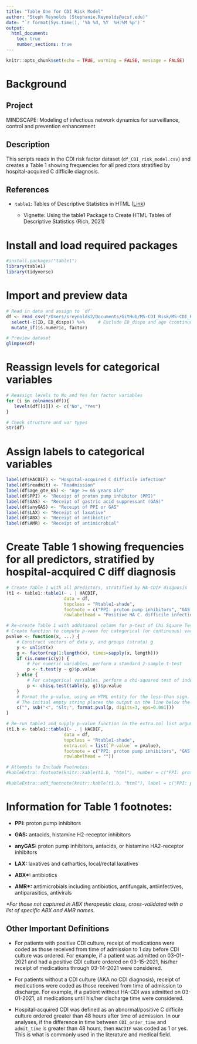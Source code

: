 ```yaml
---
title: "Table One for CDI Risk Model"
author: "Steph Reynolds (Stephanie.Reynolds@ucsf.edu)"
date: "`r format(Sys.time(), '%b %d, %Y  %H:%M %p')`"
output:
  html_document:
    toc: true
    number_sections: true
---
```


```r
knitr::opts_chunk$set(echo = TRUE, warning = FALSE, message = FALSE)
```

# Background

## Project

MINDSCAPE: Modeling of infectious network dynamics for surveillance, control and prevention enhancement

## Description

This scripts reads in the CDI risk factor dataset (`df_CDI_risk_model.csv`) and creates a Table 1 showing frequencies for all predictors stratified by hospital-acquired C difficile diagnosis.

## References

-   `table1`: Tables of Descriptive Statistics in HTML ([Link](https://cran.r-project.org/web/packages/table1/))

    -   Vignette: Using the table1 Package to Create HTML Tables of Descriptive Statistics (Rich, 2021)

# Install and load required packages

```r
#install.packages("table1")
library(table1)
library(tidyverse)
```

# Import and preview data

```r
# Read in data and assign to `df`
df <- read_csv("/Users/sreynolds2/Documents/GitHub/MS-CDI_Risk/MS-CDI_Risk/data/clean/df_CDI_risk_model.csv") %>% 
  select(-c(ID, ED_dispo)) %>%     # Exclude ED_dispo and age (continuous) for now 
  mutate_if(is.numeric, factor)

# Preview dataset 
glimpse(df)
```

# Reassign levels for categorical variables

```r
# Reassign levels to No and Yes for factor variables
for (i in colnames(df)){
   levels(df[[i]]) <- c("No", "Yes")
}

# Check structure and var types
str(df)
```

# Assign labels to categorical variables

```r
label(df$HACDIF) <- "Hospital-acquired C difficile infection"
label(df$readmit) <- "Readmission"
label(df$age_gte_65) <- "Age >= 65 years old"
label(df$PPI) <- "Receipt of proton pump inhibitor (PPI)"
label(df$GAS) <- "Receipt of gastric acid suppressant (GAS)"
label(df$anyGAS) <- "Receipt of PPI or GAS" 
label(df$LAX) <- "Receipt of laxative"
label(df$ABX) <- "Receipt of antibiotic"
label(df$AMR) <- "Receipt of antimicrobial"
```

# Create Table 1 showing frequencies for all predictors, stratified by hospital-acquired C diff diagnosis

```r
# Create Table 1 with all predictors, stratified by HA-CDIF diagnosis 
(t1 <- table1::table1(~ . | HACDIF, 
                      data = df,
                      topclass = "Rtable1-shade",
                      footnote = c("PPI: proton pump inhibitors", "GAS: antacids, histamine H2-receptor inhibitors", "anyGAS: proton pump inhibitors, antacids, or histamine HA2-receptor inhibitors", "LAX: laxatives and cathartics, local/rectal laxatives", "ABX: antibiotics", "AMR: antimicrobials including antibiotics, antifungals, antiinfectives, antiparasitics, antivirals"),
                      rowlabelhead = "Positive HA C. difficile infection"))

# Re-create Table 1 with additional column for p-test of Chi Square Test testing independence between HACDIF and predictor(s) 
# Create function to compute p-vaue for categorical (or continuous) variables
pvalue <- function(x, ...) {
    # Construct vectors of data y, and groups (strata) g
    y <- unlist(x)
    g <- factor(rep(1:length(x), times=sapply(x, length)))
    if (is.numeric(y)) {
        # For numeric variables, perform a standard 2-sample t-test
        p <- t.test(y ~ g)$p.value
    } else {
        # For categorical variables, perform a chi-squared test of independence
        p <- chisq.test(table(y, g))$p.value
    }
    # Format the p-value, using an HTML entity for the less-than sign.
    # The initial empty string places the output on the line below the variable label.
    c("", sub("<", "&lt;", format.pval(p, digits=3, eps=0.001)))
}

# Re-run table1 and supply p-value function in the extra.col list argument 
(t1.b <- table1::table1(~ . | HACDIF, 
                      data = df, 
                      topclass = "Rtable1-shade", 
                      extra.col = list(`P-value` = pvalue),
                      footnote = c("PPI: proton pump inhibitors", "GAS: antacids, histamine H2-receptor inhibitors", "anyGAS: proton pump inhibitors, antacids, or histamine HA2-receptor inhibitors", "LAX: laxatives and cathartics, local/rectal laxatives", "ABX: antibiotics", "AMR: antimicrobials including antibiotics, antifungals, antiinfectives, antiparasitics, antivirals"),
                      rowlabelhead = ""))

# Attempts to Include Footnotes: 
#kableExtra::footnote(knitr::kable(t1.b, "html"), number = c("PPI: proton pump inhibitors", "GAS: antacids, histamine H2-receptor inhibitors", "anyGAS: proton pump inhibitors, antacids, or histamine HA2-receptor inhibitors", "LAX: laxatives and cathartics, local/rectal laxatives", "ABX: antibiotics", "AMR: antimicrobials including antibiotics, antifungals, antiinfectives, antiparasitics, antivirals", "For those not captured in ABX therapeutic class, cross-validated with a list of specific ABX and AMR names"), number_title = "Footnotes:", threeparttable = T, title_format = c("bold", "italic"))

#kableExtra::add_footnote(knitr::kable(t1.b, "html"), label = c("PPI: proton pump inhibitors", "GAS: antacids, histamine H2-receptor inhibitors", "anyGAS: proton pump inhibitors, antacids, or histamine HA2-receptor inhibitors", "LAX: laxatives and cathartics, local/rectal laxatives", "ABX: antibiotics", "AMR: antimicrobials including antibiotics, antifungals, antiinfectives, antiparasitics, antivirals", "For those not captured in ABX therapeutic class, cross-validated with a list of specific ABX and AMR names"), notation = "number", threeparttable = T)
```

# Information for Table 1 footnotes:

-   **PPI:** proton pump inhibitors

-   **GAS:** antacids, histamine H2-receptor inhibitors

-   **anyGAS:** proton pump inhibitors, antacids, or histamine HA2-receptor inhibitors

-   **LAX:** laxatives and cathartics, local/rectal laxatives

-   **ABX\*:** antibiotics

-   **AMR\*:** antimicrobials including antibiotics, antifungals, antiinfectives, antiparasitics, antivirals

*\*For those not captured in ABX therapeutic class, cross-validated with a list of specific ABX and AMR names.*

## Other Important Definitions

-   For patients with positive CDI culture, receipt of medications were coded as those received from time of admission to 1 day before CDI culture was ordered. For example, if a patient was admitted on 03-01-2021 and had a positive CDI culture ordered on 03-15-2021, his/her receipt of medications through 03-14-2021 were considered.

-   For patients without a CDI culture (AKA no CDI diagnosis), receipt of medications were coded as those received from time of admission to discharge. For example, if a patient without HA-CDI was admitted on 03-01-2021, all medications until his/her discharge time were considered.

-   Hospital-acquired CDI was defined as an abnormal/positive C difficile culture ordered greater than 48 hours after time of admission. In our analyses, if the difference in time between `CDI_order_time` and `admit_time` is greater than 48 hours, then `HACDIF` was coded as 1 or yes. This is what is commonly used in the literature and medical field.
